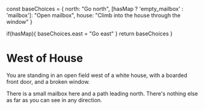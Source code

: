   const baseChoices  = {
    north: "Go north",
    [hasMap ? 'empty_mailbox' : 'mailbox']: "Open mailbox", 
    house: "Climb into the house through the window"
  }
  
  if(hasMap){
    baseChoices.east = "Go east"
  }
  return baseChoices
}

# West of House

You are standing in an open field west of a white house, with a boarded front
door, and a broken window.

There is a small mailbox here and a path leading north. There's nothing else as
far as you can see in any direction.
